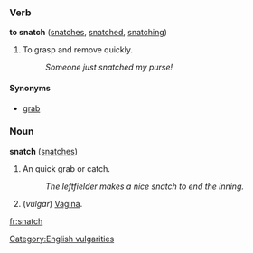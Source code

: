 ===Verb===
'''to snatch''' ([[snatches]], [[snatched]], [[snatching]])

# To grasp and remove quickly.
#: ''Someone just snatched my purse!''

====Synonyms====
*[[grab]]

===Noun===
'''snatch''' ([[snatches]])

# An quick grab or catch.
#: ''The leftfielder makes a nice snatch to end the inning.''
# (''vulgar'') [[Vagina]].

[[Category:English vulgarities]]

[[fr:snatch]]